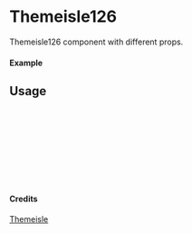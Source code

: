 
<Meta of={Themeisle126} title="Themeisle/Themeisle126" />

# Themeisle126

Themeisle126 component with different props.

#### Example

<Canvas of={Themeisle126.Primary} />

## Usage

```ts
import { Themeisle126 } from "yadl-ui";

const Example = () => {
  return (
      <Themeisle126 />
  );
};

export default Example;
```

#### Credits
[Themeisle](https://themeisle.com/illustrations/)
